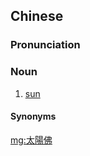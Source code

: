 {{also|太阳佛}}
==Chinese==
{{zh-forms|s=太阳佛|type=21}}

===Pronunciation===
{{zh-pron
|m=tàiyángfó
|cat=n
}}

===Noun===
{{zh-noun}}

# {{lb|zh|Wenzhou|_|Wu}} [[sun]]

====Synonyms====
{{zh-dial|太陽}}

[[mg:太陽佛]]